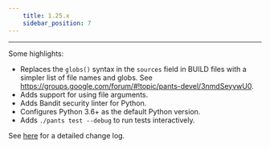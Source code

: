 ```yaml
---
    title: 1.25.x
    sidebar_position: 7
---
```


---

Some highlights:

- Replaces the `globs()` syntax in the `sources` field in BUILD files with a simpler list of file names and globs. See https://groups.google.com/forum/#!topic/pants-devel/3nmdSeyvwU0.
- Adds support for using file arguments.
- Adds Bandit security linter for Python.
- Configures Python 3.6+ as the default Python version.
- Adds `./pants test --debug` to run tests interactively.

See [here](https://github.com/pantsbuild/pants/blob/master/src/python/pants/notes/1.25.x.rst) for a detailed change log.
